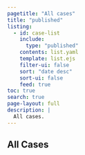 ```yaml
---
pagetitle: "All cases"
title: "published"
listing:
  - id: case-list
    include: 
      type: "published"
    contents: list.yaml
    template: list.ejs
    filter-ui: false
    sort: "date desc"
    sort-ui: false
    feed: true
toc: true
search: true
page-layout: full
description: |
  All cases.
---
```



## All Cases 

:::{#case-list}
:::

